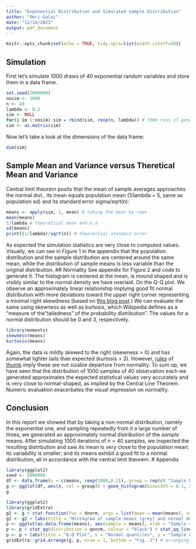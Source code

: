 ```yaml
---
title: "Exponential Distribution and Simulated Sample Distribution"
author: "Omri Galai"
date: "12/18/2021"
output: pdf_document
---
```


```r
knitr::opts_chunk$set(echo = TRUE, tidy.opts=list(width.cutoff=50))
```
## Simulation
First let's simulate 1000 draws of 40 exponential random variables and store them in a data frame.
```r
set.seed(5000000)
nosim <- 1000
n <- 40
lambda <- 0.2
sim <- NULL
for(i in 1:nosim) sim = rbind(sim, rexp(n, lambda)) # 1000 runs of generating 40 r.vs
sim <- as.matrix(sim)
```
Now let's take a look at the dimensions of the data frame:
```r
dim(sim)
```
## Sample Mean and Variance versus Theretical Mean and Variance
Central limit theorem posits that the mean of sample averages approaches the normal dist., its mean equals population mean (1/lambda = 5, same as population sd) and its standard error  sigma/sqrt(n):
```r
means <- apply(sim, 1, mean) # taking the mean by rows
mean(means)
1/lambda # theoretical mean and s.d
sd(means)
print((1/lambda)/sqrt(n)) # theoretical standard error
```
As expected the simulation statistics are very close to computed values.
Visually, we can see in Figure 1 in the appendix that the population distribution and the sample distribution are centered around the same mean, while the distribution of sample means is less variable than the original distribution.
## Normality
See appendix for Figure 2 and code to generate it.
The histogram is centered at the mean, is mound shaped and is visibly similar to the normal density we have overlaid.
On the Q-Q plot. We observe an approximately linear relationship implying good fit normal distribution with more deviations toward the upper right corner representing a minimal right skewdness (based on [this blog post](https://towardsdatascience.com/q-q-plots-explained-5aa8495426c0).)
We can evaluate the same using skewness as well as kurtosis, which Wikipedia defines as a "measure of the "tailedness" of the probability distribution". The values for a normal distribution should be 0 and 3, respectively.
```r
library(moments)
skewness(means)
kurtosis(means)
```
Again, the data is mildly skewed to the right (skewness > 0) and has somewhat lighter tails than expected (kurtosis > 3). However, [rules](https://variation.com/wp-content/distribution_analyzer_help/hs139.htm) of [thumb](https://variation.com/wp-content/distribution_analyzer_help/hs113.htm) imply these are not sizable departure from normality. 
To sum up, we have seen that the distribution of 1000 samples of 40 observation each we generated approximates the expected statistical values very accurately and is very close to normal-shaped, as implied by the Central Line Theorem. Numeric evaluation exacerbates the visual impression on normality.

## Conclusion
In this report we showed that by taking a non-normal distribution, namely the exponential one, and sampling repeatedly from it a large number of times, we generated an approximately normal distribution of the *sample* means. After simulating 1000 iterations of n = 40 samples, we inspected the resulting distribution and saw its mean is very close to the population mean; its variability is smaller; and its means exhibit a good fit to a normal distribution, all in accordance with the central limit theorem. 
\newpage
# Appendix
```r
library(ggplot2)
seed <- 5000000
df <- data.frame(x = c(means, rexp(1000,0.2)), group = rep(c( "Sample Means", "Simulated Exponentials"), each = 1000))
g <- ggplot(df, aes(x, col = group)) + geom_histogram(binwidth = 0.1, alpha = 0.2) + geom_vline(xintercept = 5) + labs(title = "Histogram of Generated Exponentials and Sample Means")
g
```

```r
library(ggplot2)
library(gridExtra)
g2 <- g + stat_function(fun = dnorm, args = list(mean = mean(means), sd = sd(means)), colour = "red") # overlaying normal density
g2 <- g2 + labs(title = "Histogram of sample means (grey) and normal density (red)") + theme(title = element_text(size = 8)) # annotating
p <- ggplot(as.data.frame(means), aes(sample = means), xlab = "Sample means", ylab = "Density") 
p <- p + stat_qq(distribution = qnorm, colour = "black") + stat_qq_line(colour = "blue")
p <- p + labs(title = "Q-Q Plot", x = "Normal quantiles", y = "Sample quantiles") + theme(plot.title = element_text(size = 10.5)) # adding Q-Q plot
gridExtra::grid.arrange(g, p, nrow = 1, bottom = "Fig. 2") # arranging side by side

```